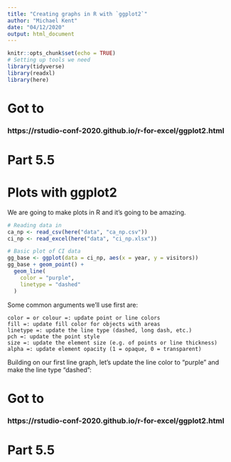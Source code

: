 ```yaml
---
title: "Creating graphs in R with `ggplot2`"
author: "Michael Kent"
date: "04/12/2020"
output: html_document
---
```


```r
knitr::opts_chunk$set(echo = TRUE)
# Setting up tools we need
library(tidyverse)
library(readxl)
library(here)
```
# Got to
### https://rstudio-conf-2020.github.io/r-for-excel/ggplot2.html
# Part 5.5

# Plots with ggplot2

We are going to make plots in R and it's going to be amazing.

```r
# Reading data in
ca_np <- read_csv(here("data", "ca_np.csv"))
ci_np <- read_excel(here("data", "ci_np.xlsx"))
```

```r
# Basic plot of CI data
gg_base <- ggplot(data = ci_np, aes(x = year, y = visitors)) 
gg_base + geom_point() +
  geom_line(
    color = "purple",
    linetype = "dashed"
  )
```

Some common arguments we’ll use first are:

    color = or colour =: update point or line colors
    fill =: update fill color for objects with areas
    linetype =: update the line type (dashed, long dash, etc.)
    pch =: update the point style
    size =: update the element size (e.g. of points or line thickness)
    alpha =: update element opacity (1 = opaque, 0 = transparent)

Building on our first line graph, let’s update the line color to “purple” and make the line type “dashed”:


# Got to
### https://rstudio-conf-2020.github.io/r-for-excel/ggplot2.html
# Part 5.5